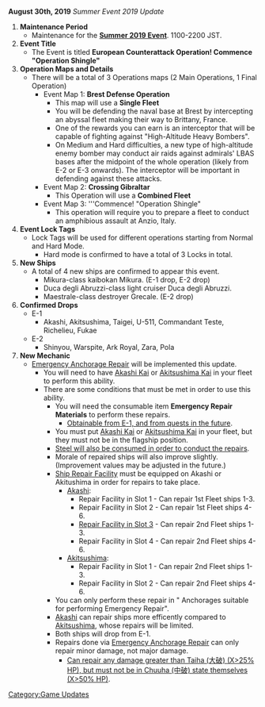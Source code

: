 '''August 30th, 2019''' ''Summer Event 2019 Update''

#'''Maintenance Period'''
#*Maintenance for the '''[[Summer 2019 Event]]'''. 1100-2200 JST.
#'''Event Title'''
#* The Event is titled '''European Counterattack Operation! Commence "Operation Shingle"'''
#'''Operation Maps and Details'''
#*There will be a total of 3 Operations maps (2 Main Operations, 1 Final Operation)
#** Event Map 1: '''Brest Defense Operation'''
#*** This map will use a '''Single Fleet'''
#*** You will be defending the naval base at Brest by intercepting an abyssal fleet making their way to Brittany, France. 
#*** One of the rewards you can earn is an interceptor that will be capable of fighting against "High-Altitude Heavy Bombers".
#***On Medium and Hard difficulties, a new type of high-altitude enemy bomber may conduct air raids against admirals' LBAS bases after the midpoint of the whole operation (likely from E-2 or E-3 onwards). The interceptor will be important in defending against these attacks.
#**Event Map 2: '''Crossing Gibraltar'''
#*** This Operation will use a '''Combined Fleet'''
#** Event Map 3: '''Commence! "Operation Shingle"
#*** This operation will require you to prepare a fleet to conduct an amphibious assault at Anzio, Italy. 
#'''Event Lock Tags'''
#* Lock Tags will be used for different operations starting from Normal and Hard Mode.
#** Hard mode is confirmed to have a total of 3 Locks in total.
#'''New Ships'''
#* A total of 4 new ships are confirmed to appear this event.
#** Mikura-class kaibokan Mikura. (E-1 drop, E-2 drop)
#** Duca degli Abruzzi-class light cruiser Duca degli Abruzzi.
#** Maestrale-class destroyer Grecale. (E-2 drop)
#'''Confirmed Drops'''
#* E-1
#** Akashi, Akitsushima, Taigei, U-511, Commandant Teste, Richelieu, Fukae
#* E-2
#** Shinyou, Warspite, Ark Royal, Zara, Pola
#'''New Mechanic'''
#* [[Emergency Anchorage Repair]] will be implemented this update.
#** You will need to have [[Akashi|Akashi Kai]] or [[Akitsushima|Akitsushima Kai]] in your fleet to perform this ability.
#** There are some conditions that must be met in order to use this ability.
#***You will need the consumable item '''Emergency Repair Materials''' to perform these repairs.
#****[https://twitter.com/KanColle_STAFF/status/1167466235048542208 Obtainable from E-1, and from quests in the future].
#***You must put [[Akashi|Akashi Kai]] or [[Akitsushima|Akitsushima Kai]] in your fleet, but they must not be in the flagship position.
#***[https://twitter.com/KanColle_STAFF/status/1167500061518913536 Steel will also be consumed in order to conduct the repairs].
#***Morale of repaired ships will also improve slightly. (Improvement values may be adjusted in the future.)
#***[[Ship Repair Facility]] must be equipped on Akashi or Akitushima in order for repairs to take place.
#****[https://twitter.com/KanColle_STAFF/status/1167497405131972608 Akashi]:
#*****Repair Facility in Slot 1 - Can repair 1st Fleet ships 1-3.
#*****Repair Facility in Slot 2 - Can repair 1st Fleet ships 4-6.
#*****[https://twitter.com/KanColle_STAFF/status/1167498121888161792 Repair Facility in Slot 3] - Can repair 2nd Fleet ships 1-3.
#*****Repair Facility in Slot 4 - Can repair 2nd Fleet ships 4-6.
#****[https://twitter.com/KanColle_STAFF/status/1167498725301706752 Akitsushima]:
#*****Repair Facility in Slot 1 - Can repair 2nd Fleet ships 1-3.
#*****Repair Facility in Slot 2 - Can repair 2nd Fleet ships 4-6.
#***You can only perform these repair in " Anchorages suitable for performing Emergency Repair".
#*** [[Akashi]] can repair ships more efficently compared to [[Akitsushima]], whose repairs will be limited.
#***Both ships will drop from E-1.
#*** Repairs done via [[Emergency Anchorage Repair]] can only repair minor damage, not major damage.
#****[https://twitter.com/KanColle_STAFF/status/1167505180939522048 Can repair any damage greater than Taiha (大破) (X>25% HP), but must not be in Chuuha (中破) state themselves (X>50% HP)].
[[Category:Game Updates]]